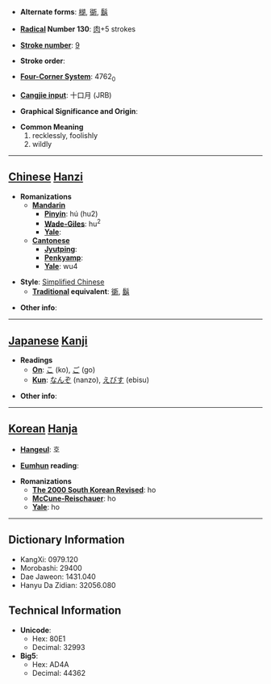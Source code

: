 * '''Alternate forms''': [[楜]], [[衚]], [[鬍]]

* '''[[Wiktionary:Chinese radical index| Radical]] Number 130''': [[Wiktionary:Chinese radical index 肉|肉]]+5 strokes

* '''[[Wiktionary:Chinese total strokes index|Stroke number]]''': [[Wiktionary:Chinese total strokes index 9|9]]

* '''Stroke order''': 

* '''[[Wiktionary:Chinese four corner index|Four-Corner System]]''': 4762<sub>0</sub>

* '''[[Wiktionary:Chinese Cangjie index|Cangjie input]]''': 十口月 (JRB)

* '''Graphical Significance and Origin''': 

* '''Common Meaning'''
*#recklessly, foolishly
*# wildly


----

== [[Chinese]] [[Hanzi]] ==

* '''Romanizations'''
** '''[[Mandarin]]'''
*** '''[[Pinyin]]''': hú (hu2)
*** '''[[Wade-Giles]]''': hu<sup>2</sup>
*** '''[[Yale]]''': 
** '''[[Cantonese]]'''
*** '''[[Jyutping]]''':
*** '''[[Penkyamp]]''': 
*** '''[[Yale]]''': wu4

* '''Style''': [[Simplified Chinese]] 
** '''[[Traditional Chinese|Traditional]] equivalent''': [[衚]], [[鬍]]

* '''Other info''': 

----

== [[Japanese]] [[Kanji]] ==

* '''Readings'''
** '''[[On]]''': [[こ]] (ko), [[ご]] (go)
** '''[[Kun]]''': [[なんぞ]] (nanzo), [[えびす]] (ebisu)

* '''Other info''':  

----

== [[Korean]] [[Hanja]] ==

* '''[[Hangeul]]''': 호

* '''[[Eumhun]] reading''': 

* '''Romanizations'''
** '''[[The 2000 South Korean Revised Romanization|The 2000 South Korean Revised]]''': ho
** '''[[McCune-Reischauer]]''': ho
** '''[[Yale]]''': ho

----

== Dictionary Information ==

* KangXi: 0979.120
* Morobashi: 29400
* Dae Jaweon: 1431.040
* Hanyu Da Zidian: 32056.080

== Technical Information ==

* '''Unicode''':
** Hex: 80E1
** Decimal: 32993
* '''Big5''':
** Hex: AD4A
** Decimal: 44362